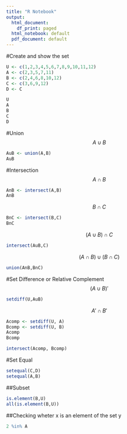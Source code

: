 ```yaml
---
title: "R Notebook"
output:
  html_document:
    df_print: paged
  html_notebook: default
  pdf_document: default
---
```

#Create and show the set

```r
U <- c(1,2,3,4,5,6,7,8,9,10,11,12)
A <- c(2,3,5,7,11)
B <- c(2,4,6,8,10,12)
C <- c(3,6,9,12)
D <- C

U
A
B
C
D
```

#Union
$$A\cup B$$

```r
AuB <- union(A,B)
AuB
```

#Intersection
$$A\cap B$$

```r
AnB <- intersect(A,B)
AnB
```

$$B\cap C$$
```r
BnC <- intersect(B,C)
BnC
```

$$(A\cup B) \cap C$$
```r
intersect(AuB,C)
```

$$(A\cap B) \cup (B\cap C)$$
```r
union(AnB,BnC)
```

#Set Difference or Relative Complement
$$(A\cup B)'$$
```r
setdiff(U,AuB)
```

$$A' \cap B'$$
```r
Acomp <- setdiff(U, A)
Bcomp <- setdiff(U, B)
Acomp
Bcomp
```
```r
intersect(Acomp, Bcomp)
```


#Set Equal
```r
setequal(C,D)
setequal(A,B)
```
##Subset
```r
is.element(B,U)
all(is.element(B,U))
```
##Checking wheter x is an element of the set y
```r
2 %in% A
```
